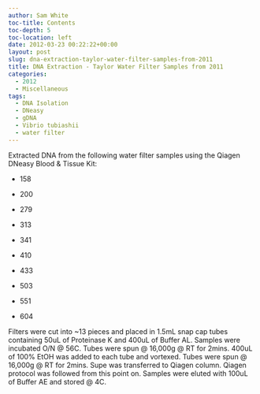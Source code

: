 ```yaml
---
author: Sam White
toc-title: Contents
toc-depth: 5
toc-location: left
date: 2012-03-23 00:22:22+00:00
layout: post
slug: dna-extraction-taylor-water-filter-samples-from-2011
title: DNA Extraction - Taylor Water Filter Samples from 2011
categories:
  - 2012
  - Miscellaneous
tags:
  - DNA Isolation
  - DNeasy
  - gDNA
  - Vibrio tubiashii
  - water filter
---
```


Extracted DNA from the following water filter samples using the Qiagen DNeasy Blood & Tissue Kit:




    
  * 158

    
  * 200

    
  * 279

    
  * 313

    
  * 341

    
  * 410

    
  * 433

    
  * 503

    
  * 551

    
  * 604



Filters were cut into ~13 pieces and placed in 1.5mL snap cap tubes containing 50uL of Proteinase K and 400uL of Buffer AL. Samples were incubated O/N @ 56C. Tubes were spun @ 16,000g @ RT for 2mins. 400uL of 100% EtOH was added to each tube and vortexed. Tubes were spun @ 16,000g @ RT for 2mins. Supe was transferred to Qiagen column. Qiagen protocol was followed from this point on. Samples were eluted with 100uL of Buffer AE and stored @ 4C.
